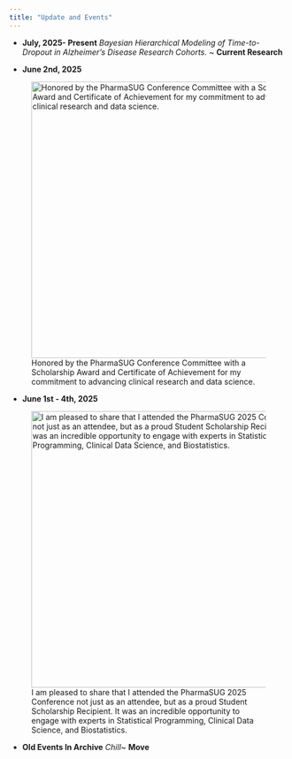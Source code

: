 ```yaml
---
title: "Update and Events"
---
```

-   **July, 2025- Present**
*Bayesian Hierarchical Modeling of Time-to-Dropout in Alzheimer’s Disease Research Cohorts. *~ **Current Research**

-   **June 2nd, 2025**

![Honored by the PharmaSUG Conference Committee with a Scholarship Award and Certificate of Achievement for my commitment to advancing clinical research and data science.](pharm1.jpg){fig-align="center" width="500px"}

-   **June 1st - 4th, 2025**

![I am pleased to share that I attended the PharmaSUG 2025 Conference not just as an attendee, but as a proud Student Scholarship Recipient. It was an incredible opportunity to engage with experts in Statistical Programming, Clinical Data Science, and Biostatistics.](IMG_0649.jpg){fig-align="center" width="500px"}

-   **Old Events In Archive**
*Chill*~ **Move**
